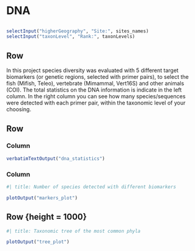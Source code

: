 <!-- Orientation can be either columns or rows; each level 2 header becomes a card-->
# DNA {orientation="columns" scrolling="true"}

## {.toolbar}

```r
selectInput("higherGeography", "Site:", sites_names)
selectInput("taxonLevel", "Rank:", taxonLevels)
```


## Row
::: {.card title="Information about the sequenced DNA"}

In this project species diversity was evaluated with 5 different target biomarkers (or genetic regions, selected with primer pairs), to select the fish (Mifish, Teleo), vertebrate (Mimammal, Vert16S) and other animals (COI). The total statistics on the DNA information is indicate in the left column. In the right column you can see how many species/sequences were detected with each primer pair, within the taxonomic level of your choosing.
::: 

## Row

### Column
::: {.card}
```r
verbatimTextOutput("dna_statistics")
```

:::

### Column

```r
#| title: Number of species detected with different biomarkers

plotOutput("markers_plot")
```


## Row {height = 1000}

```r
#| title: Taxonomic tree of the most common phyla

plotOutput("tree_plot")
```

